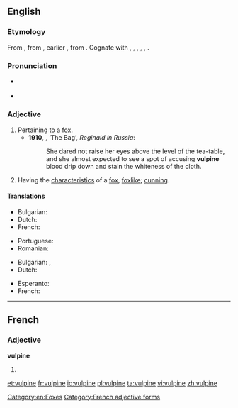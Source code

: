 ==English==

===Etymology===
From {{etyl|la}} {{term|vulpinus||foxy, fox-like}}, from {{term|vulpes|vulpēs}}, earlier {{term|volpes|volpēs|fox}}, from {{proto|Indo-European|wl(o)p-|fox}}. Cognate with {{etyl|cy|-}} {{term|llywarn||fox}}, {{etyl|grc|-}} {{term|ἀλώπηξ|tr=alōpēks|lang=grc}}, {{etyl|hy|-}} {{term|աղուէս|tr=aluēs|lang=hy}}, {{etyl|sq|-}} {{term|dhelpër|lang=sq}}, {{etyl|lt|-}} {{term|vilpišỹs|lang=lt||wildcat}}, {{etyl|sa|-}} {{term|lopāśa||jackal, fox}}. {{rfscript|Devanagari}}

===Pronunciation===
* {{a|UK}} {{IPA|/ˈvʌlpʌɪn/}}
* {{audio|En-us-vulpine.ogg|Audio (US)}}

===Adjective===
{{en-adj}}

# Pertaining to a [[fox]].
#* '''1910''', {{w|Saki}}, ‘The Bag’, ''Reginald in Russia'':
#*: She dared not raise her eyes above the level of the tea-table, and she almost expected to see a spot of accusing '''vulpine''' blood drip down and stain the whiteness of the cloth.
# Having the [[characteristic]]s of a [[fox]], [[foxlike]]; [[cunning]].

====Translations====
{{trans-top|pertaining to a fox}}
* Bulgarian: {{t|bg|хитър}}
* Dutch: {{t+|nl|geslepen}}
* French: {{t+|fr|vulpin}}
{{trans-mid}}
* Portuguese: {{t+|pt|vulpino}}
* Romanian: {{t|ro|șiret}}
{{trans-bottom}}

{{trans-top|foxlike}}
* Bulgarian: {{t|bg}}, {{t|bg|лисича}}
* Dutch: {{t|nl|vosachtig}}
{{trans-mid}}
* Esperanto: {{t|eo|vulpa}}
* French: {{t+|fr|vulpin}}
{{trans-bottom}}

[[Category:en:Foxes]]

----

==French==

===Adjective===
'''vulpine''' {{f}}

# {{feminine of|vulpin|lang=fr}}

[[Category:French adjective forms]]

[[et:vulpine]]
[[fr:vulpine]]
[[io:vulpine]]
[[pl:vulpine]]
[[ta:vulpine]]
[[vi:vulpine]]
[[zh:vulpine]]